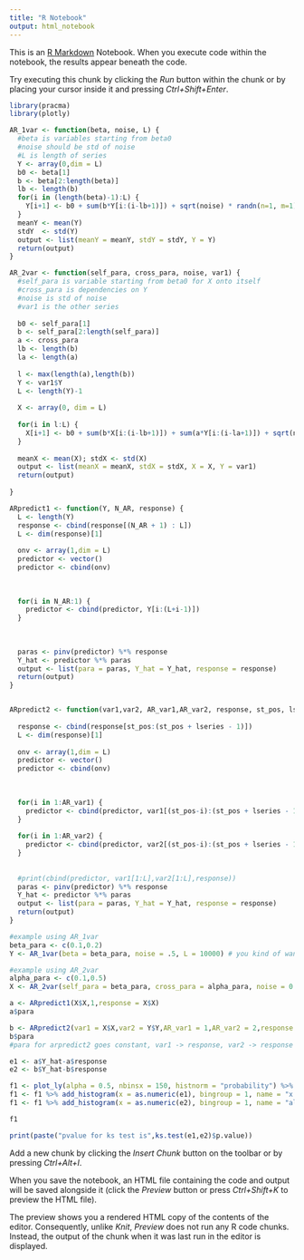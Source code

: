 ---
title: "R Notebook"
output: html_notebook
---

This is an [R Markdown](http://rmarkdown.rstudio.com) Notebook. When you execute code within the notebook, the results appear beneath the code. 

Try executing this chunk by clicking the *Run* button within the chunk or by placing your cursor inside it and pressing *Ctrl+Shift+Enter*. 
```{r import libraries}
library(pracma)
library(plotly)
```

```{r function for simulating data}
AR_1var <- function(beta, noise, L) {
  #beta is variables starting from beta0
  #noise should be std of noise
  #L is length of series
  Y <- array(0,dim = L)
  b0 <- beta[1]
  b <- beta[2:length(beta)]
  lb <- length(b)
  for(i in (length(beta)-1):L) {
    Y[i+1] <- b0 + sum(b*Y[i:(i-lb+1)]) + sqrt(noise) * randn(n=1, m=1)
  }
  meanY <- mean(Y)
  stdY  <- std(Y)
  output <- list(meanY = meanY, stdY = stdY, Y = Y)
  return(output)
}

AR_2var <- function(self_para, cross_para, noise, var1) {
  #self_para is variable starting from beta0 for X onto itself
  #cross_para is dependencies on Y
  #noise is std of noise
  #var1 is the other series
  
  b0 <- self_para[1]
  b <- self_para[2:length(self_para)]
  a <- cross_para
  lb <- length(b)
  la <- length(a)
  
  l <- max(length(a),length(b))
  Y <- var1$Y
  L <- length(Y)-1
  
  X <- array(0, dim = L)
  
  for(i in l:L) {
    X[i+1] <- b0 + sum(b*X[i:(i-lb+1)]) + sum(a*Y[i:(i-la+1)]) + sqrt(noise) * randn(n=1, m=1)
  }
  
  meanX <- mean(X); stdX <- std(X)
  output <- list(meanX = meanX, stdX = stdX, X = X, Y = var1)
  return(output)
  
}

```

```{r function for prediction}
ARpredict1 <- function(Y, N_AR, response) {
  L <- length(Y)
  response <- cbind(response[(N_AR + 1) : L])
  L <- dim(response)[1]
  
  onv <- array(1,dim = L)
  predictor <- vector()
  predictor <- cbind(onv)
  
  
  
  for(i in N_AR:1) {
    predictor <- cbind(predictor, Y[i:(L+i-1)])
  }
  
  
  
  paras <- pinv(predictor) %*% response
  Y_hat <- predictor %*% paras
  output <- list(para = paras, Y_hat = Y_hat, response = response)
  return(output)
}


ARpredict2 <- function(var1,var2, AR_var1,AR_var2, response, st_pos, lseries) {
 
  response <- cbind(response[st_pos:(st_pos + lseries - 1)])
  L <- dim(response)[1]
  
  onv <- array(1,dim = L)
  predictor <- vector()
  predictor <- cbind(onv)
  
  
  
  for(i in 1:AR_var1) {
    predictor <- cbind(predictor, var1[(st_pos-i):(st_pos + lseries - 1 -i )])
  }
  
  for(i in 1:AR_var2) {
    predictor <- cbind(predictor, var2[(st_pos-i):(st_pos + lseries - 1 -i )])
  }
  
  
  #print(cbind(predictor, var1[1:L],var2[1:L],response))
  paras <- pinv(predictor) %*% response
  Y_hat <- predictor %*% paras
  output <- list(para = paras, Y_hat = Y_hat, response = response)
  return(output)
}
```

```{r simulate models}
#example using AR_1var
beta_para <- c(0.1,0.2)
Y <- AR_1var(beta = beta_para, noise = .5, L = 10000) # you kind of want noise here to be big in order for the result to look obvious. 

#example using AR_2var 
alpha_para <- c(0.1,0.5)
X <- AR_2var(self_para = beta_para, cross_para = alpha_para, noise = 0.005, var1 = Y)


```


```{r make predictions}
a <- ARpredict1(X$X,1,response = X$X)
a$para

b <- ARpredict2(var1 = X$X,var2 = Y$Y,AR_var1 = 1,AR_var2 = 2,response = X$X,st_pos = 1000,lseries = 5000)
b$para
#para for arpredict2 goes constant, var1 -> response, var2 -> response
```

```{r plot results of histogram}
e1 <- a$Y_hat-a$response
e2 <- b$Y_hat-b$response

f1 <- plot_ly(alpha = 0.5, nbinsx = 150, histnorm = "probability") %>% layout(barmode = "overlay", xaxis = list(title = "residual"), yaxis = list(title = "probability"))
f1 <- f1 %>% add_histogram(x = as.numeric(e1), bingroup = 1, name = "x on x")
f1 <- f1 %>% add_histogram(x = as.numeric(e2), bingroup = 1, name = "all on x")

f1

print(paste("pvalue for ks test is",ks.test(e1,e2)$p.value))
```


Add a new chunk by clicking the *Insert Chunk* button on the toolbar or by pressing *Ctrl+Alt+I*.

When you save the notebook, an HTML file containing the code and output will be saved alongside it (click the *Preview* button or press *Ctrl+Shift+K* to preview the HTML file).

The preview shows you a rendered HTML copy of the contents of the editor. Consequently, unlike *Knit*, *Preview* does not run any R code chunks. Instead, the output of the chunk when it was last run in the editor is displayed.
